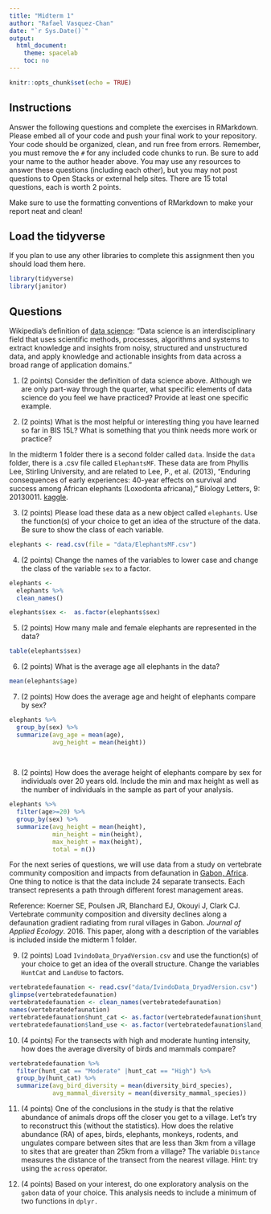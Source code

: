 ```yaml
---
title: "Midterm 1"
author: "Rafael Vasquez-Chan"
date: "`r Sys.Date()`"
output:
  html_document:
    theme: spacelab
    toc: no
---
```


```r
knitr::opts_chunk$set(echo = TRUE)
```

## Instructions

Answer the following questions and complete the exercises in RMarkdown. Please embed all of your code and push your final work to your repository. Your code should be organized, clean, and run free from errors. Remember, you must remove the `#` for any included code chunks to run. Be sure to add your name to the author header above. You may use any resources to answer these questions (including each other), but you may not post questions to Open Stacks or external help sites. There are 15 total questions, each is worth 2 points.

Make sure to use the formatting conventions of RMarkdown to make your report neat and clean!

## Load the tidyverse

If you plan to use any other libraries to complete this assignment then you should load them here.

```r
library(tidyverse)
library(janitor)
```

## Questions

Wikipedia's definition of [data science](https://en.wikipedia.org/wiki/Data_science): "Data science is an interdisciplinary field that uses scientific methods, processes, algorithms and systems to extract knowledge and insights from noisy, structured and unstructured data, and apply knowledge and actionable insights from data across a broad range of application domains."

1.  (2 points) Consider the definition of data science above. Although we are only part-way through the quarter, what specific elements of data science do you feel we have practiced? Provide at least one specific example.

2.  (2 points) What is the most helpful or interesting thing you have learned so far in BIS 15L? What is something that you think needs more work or practice?

In the midterm 1 folder there is a second folder called `data`. Inside the `data` folder, there is a .csv file called `ElephantsMF`. These data are from Phyllis Lee, Stirling University, and are related to Lee, P., et al. (2013), "Enduring consequences of early experiences: 40-year effects on survival and success among African elephants (Loxodonta africana)," Biology Letters, 9: 20130011. [kaggle](https://www.kaggle.com/mostafaelseidy/elephantsmf).

3.  (2 points) Please load these data as a new object called `elephants`. Use the function(s) of your choice to get an idea of the structure of the data. Be sure to show the class of each variable.

```r
elephants <- read.csv(file = "data/ElephantsMF.csv")
```

4.  (2 points) Change the names of the variables to lower case and change the class of the variable `sex` to a factor.

```r
elephants <-  
  elephants %>%
  clean_names()

elephants$sex <-  as.factor(elephants$sex)

```

5.  (2 points) How many male and female elephants are represented in the data?

```r
table(elephants$sex)
```

6.  (2 points) What is the average age all elephants in the data?

```r
mean(elephants$age)
```

7.  (2 points) How does the average age and height of elephants compare by sex?

```r
elephants %>% 
  group_by(sex) %>% 
  summarize(avg_age = mean(age),
            avg_height = mean(height))
  
  
```

8.  (2 points) How does the average height of elephants compare by sex for individuals over 20 years old. Include the min and max height as well as the number of individuals in the sample as part of your analysis.

```r
elephants %>% 
  filter(age>=20) %>% 
  group_by(sex) %>% 
  summarize(avg_height = mean(height),
            min_height = min(height),
            max_height = max(height), 
            total = n())
```

For the next series of questions, we will use data from a study on vertebrate community composition and impacts from defaunation in [Gabon, Africa](https://en.wikipedia.org/wiki/Gabon). One thing to notice is that the data include 24 separate transects. Each transect represents a path through different forest management areas.

Reference: Koerner SE, Poulsen JR, Blanchard EJ, Okouyi J, Clark CJ. Vertebrate community composition and diversity declines along a defaunation gradient radiating from rural villages in Gabon. *Journal of Applied Ecology*. 2016. This paper, along with a description of the variables is included inside the midterm 1 folder.

9.  (2 points) Load `IvindoData_DryadVersion.csv` and use the function(s) of your choice to get an idea of the overall structure. Change the variables `HuntCat` and `LandUse` to factors.

```r
vertebratedefaunation <- read.csv("data/IvindoData_DryadVersion.csv")
glimpse(vertebratedefaunation)
vertebratedefaunation <- clean_names(vertebratedefaunation)
names(vertebratedefaunation)
vertebratedefaunation$hunt_cat <- as.factor(vertebratedefaunation$hunt_cat)
vertebratedefaunation$land_use <- as.factor(vertebratedefaunation$land_use)
```

10. (4 points) For the transects with high and moderate hunting intensity, how does the average diversity of birds and mammals compare?

```r
vertebratedefaunation %>% 
  filter(hunt_cat == "Moderate" |hunt_cat == "High") %>% 
  group_by(hunt_cat) %>% 
  summarize(avg_bird_diversity = mean(diversity_bird_species),
            avg_mammal_diversity = mean(diversity_mammal_species))
```

11. (4 points) One of the conclusions in the study is that the relative abundance of animals drops off the closer you get to a village. Let's try to reconstruct this (without the statistics). How does the relative abundance (RA) of apes, birds, elephants, monkeys, rodents, and ungulates compare between sites that are less than 3km from a village to sites that are greater than 25km from a village? The variable `Distance` measures the distance of the transect from the nearest village. Hint: try using the `across` operator.

12. (4 points) Based on your interest, do one exploratory analysis on the `gabon` data of your choice. This analysis needs to include a minimum of two functions in `dplyr.`
